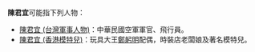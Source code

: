 '''陳君宜'''可能指下列人物：

* [[陳君宜_(台灣軍事人物)|陳君宜 (台灣軍事人物)]]：中華民國空軍軍官、飛行員。
* [[陳君宜_(香港模特兒)|陳君宜 (香港模特兒)]]：玩具大王[[鄭躬明|鄭躬明]]配偶，時裝店老闆娘及著名模特兒。

{{disambig|Cat=三字陳姓人名消歧義|jun}}